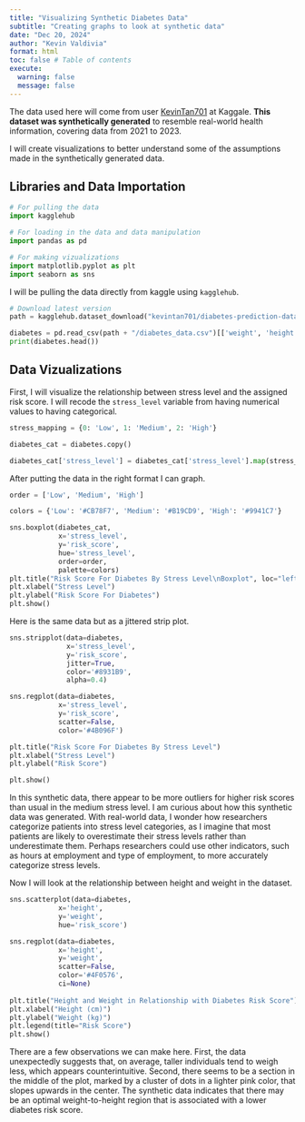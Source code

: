 ```yaml
---
title: "Visualizing Synthetic Diabetes Data"
subtitle: "Creating graphs to look at synthetic data"
date: "Dec 20, 2024"
author: "Kevin Valdivia"
format: html
toc: false # Table of contents
execute: 
  warning: false
  message: false
---
```


The data used here will come from user [KevinTan701](https://www.kaggle.com/datasets/kevintan701/diabetes-prediction-datasets/data) at Kaggale. **This dataset was synthetically generated** to resemble real-world health information, covering data from 2021 to 2023.

I will create visualizations to better understand some of the assumptions made in the synthetically generated data.

## Libraries and Data Importation
```python
# For pulling the data
import kagglehub

# For loading in the data and data manipulation
import pandas as pd

# For making vizualizations
import matplotlib.pyplot as plt
import seaborn as sns
```

I will be pulling the data directly from kaggle using `kagglehub`.
```python
# Download latest version
path = kagglehub.dataset_download("kevintan701/diabetes-prediction-datasets")

diabetes = pd.read_csv(path + "/diabetes_data.csv")[['weight', 'height', 'stress_level', 'risk_score']]
print(diabetes.head())
```

## Data Vizualizations

First, I will visualize the relationship between stress level and the assigned risk score. I will recode the `stress_level` variable from having numerical values to having categorical.

```python
stress_mapping = {0: 'Low', 1: 'Medium', 2: 'High'}

diabetes_cat = diabetes.copy()

diabetes_cat['stress_level'] = diabetes_cat['stress_level'].map(stress_mapping)
```

After putting the data in the right format I can graph.

```python
order = ['Low', 'Medium', 'High']

colors = {'Low': '#CB78F7', 'Medium': '#B19CD9', 'High': '#9941C7'}

sns.boxplot(diabetes_cat, 
            x='stress_level', 
            y='risk_score',
            hue='stress_level',
            order=order,
            palette=colors) 
plt.title("Risk Score For Diabetes By Stress Level\nBoxplot", loc="left")
plt.xlabel("Stress Level")
plt.ylabel("Risk Score For Diabetes")
plt.show()
```

Here is the same data but as a jittered strip plot.
```python
sns.stripplot(data=diabetes, 
              x='stress_level', 
              y='risk_score', 
              jitter=True,
              color='#8931B9',
              alpha=0.4)

sns.regplot(data=diabetes, 
            x='stress_level', 
            y='risk_score', 
            scatter=False,
            color='#4B096F')

plt.title("Risk Score For Diabetes By Stress Level")
plt.xlabel("Stress Level")
plt.ylabel("Risk Score")

plt.show()
```

In this synthetic data, there appear to be more outliers for higher risk scores than usual in the medium stress level. I am curious about how this synthetic data was generated. With real-world data, I wonder how researchers categorize patients into stress level categories, as I imagine that most patients are likely to overestimate their stress levels rather than underestimate them. Perhaps researchers could use other indicators, such as hours at employment and type of employment, to more accurately categorize stress levels.

Now I will look at the relationship between height and weight in the dataset.
```python
sns.scatterplot(data=diabetes,
            x='height',
            y='weight',
            hue='risk_score')

sns.regplot(data=diabetes, 
            x='height', 
            y='weight', 
            scatter=False,
            color='#4F0576',
            ci=None)
     
plt.title("Height and Weight in Relationship with Diabetes Risk Score")
plt.xlabel("Height (cm)")
plt.ylabel("Weight (kg)")
plt.legend(title="Risk Score")
plt.show()
```
There are a few observations we can make here. First, the data unexpectedly suggests that, on average, taller individuals tend to weigh less, which appears counterintuitive. Second, there seems to be a section in the middle of the plot, marked by a cluster of dots in a lighter pink color, that slopes upwards in the center. The synthetic data indicates that there may be an optimal weight-to-height region that is associated with a lower diabetes risk score.